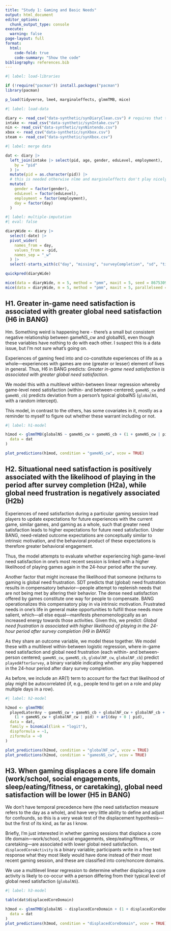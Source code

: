 ```yaml
---
title: "Study 1: Gaming and Basic Needs"
output: html_document
editor_options: 
  chunk_output_type: console
execute: 
  warning: false
page-layout: full
format:
  html:
    code-fold: true
    code-summary: "Show the code"
bibliography: references.bib
---
```


```r
#| label: load-libraries

if (!require("pacman")) install.packages("pacman")
library(pacman)

p_load(tidyverse, lme4, marginaleffects, glmmTMB, mice)
```

```r
#| label: load-data

diary <- read_csv("data-synthetic/synDiaryClean.csv") # requires that the preprocessing script has been run
intake <- read_csv("data-synthetic/synIntake.csv")
nin <- read_csv("data-synthetic/synNintendo.csv")
xbox <- read_csv("data-synthetic/synXbox.csv")
steam <- read_csv("data-synthetic/synXbox.csv")
```

```r
#| label: merge data

dat <- diary |>
  left_join(intake |> select(pid, age, gender, eduLevel, employment),
    by = "pid"
  ) |>
  mutate(pid = as.character(pid)) |>
  # this is needed otherwise nlme and marginaleffects don't play nicely
  mutate(
    gender = factor(gender),
    eduLevel = factor(eduLevel),
    employment = factor(employment),
    day = factor(day)
  )
```

```r
#| label: multiple-imputation
#| eval: false

diaryWide <- diary |>
  select(-date) |>
  pivot_wider(
    names_from = day,
    values_from = -pid,
    names_sep = "_w"
  ) |>
  select(-starts_with(c("day", "missing", "surveyCompletion", "sd", "timeUse", "displacedActivity", "playedLater")))

quickpred(diaryWide)

mice(data = diaryWide, m = 5, method = "pmm", maxit = 5, seed = 8675309)
mice(data = diaryWide, m = 5, method = "pmm", maxit = 5, parallelseed = 8675309) # alternatively, try to parallelize
```


## H1. Greater in-game need satisfaction is associated with greater global need satisfaction (H6 in BANG)

::: {.callout-note}
Hm. Something weird is happening here - there's a small but consistent negative relationship between gameNS_cw and globalNS, even though these variables have nothing to do with each other. I suspect this is a data issue, but I'm not sure what's going on.
:::

Experiences of gaming feed into and co-constitute experiences of life as a whole---experiences with games are one (greater or lesser) element of lives in general. Thus, H6 in BANG predicts: *Greater in-game need satisfaction is associated with greater global need satisfaction*.

We model this with a multilevel within-between linear regression whereby game-level need satisfaction (within- and between-centered; `gameNS_cw` and `gameNS_cb`) predicts deviation from a person's typical globalNS (`globalNS`, with a random intercept).  

This model, in contrast to the others, has some covariates in it, mostly as a reminder to myself to figure out whether these warrant including or not. 

```r
#| label: h1-model

h1mod <- glmmTMB(globalNS ~ gameNS_cw + gameNS_cb + (1 + gameNS_cw | pid) + ar1(day + 0 | pid),
  data = dat
)

plot_predictions(h1mod, condition = "gameNS_cw", vcov = TRUE)
```


## H2. Situational need satisfaction is positively associated with the likelihood of playing in the period after survey completion (H2a), while global need frustration is negatively associated (H2b)

Experiences of need satisfaction during a particular gaming session lead players to update expectations for future experiences with the current game, similar games, and gaming as a whole, such that greater need satisfaction leads to higher expectations for future need satisfaction. Under BANG, need-related outcome expectations are conceptually similar to intrinsic motivation, and the behavioral product of these expectations is therefore greater behavioral engagement. 

Thus, the model attempts to evaluate whether experiencing high game-level need satisfaction in one's most recent session is linked with a higher likelihood of playing games again in the 24-hour period after the survey. 

Another factor that might increase the likelihood that someone (re)turns to gaming is global need frustration. SDT predicts that (global) need frustration results in compensatory behavior—people attempt to replenish needs that are not being met by altering their behavior. The dense need satisfaction offered by games constitute one way for people to compensate. BANG operationalizes this compensatory play in via intrinsic motivation. Frustrated needs in one’s life in general make opportunities to fulfill those needs more salient, which—all else equal—manifests phenomenologically as an increased energy towards those activities. Given this, we predict: *Global need frustration is associated with higher likelihood of playing in the 24-hour period after survey completion (H9 in BANG)*

As they share an outcome variable, we model these together. We model these with a multilevel within-between logistic regression, where in-game need satisfaction and global need frustration (each within- and between-person centered; `gameNS_cw`, `gameNS_cb`, `globalNF_cw`, `globalNF_cb`) predict `playedAfterSurvey`, a binary variable indicating whether any play happened in the 24-hour period after diary survey completion.

As before, we include an AR(1) term to account for the fact that likelihood of play might be autocorrelated (if, e.g., people tend to get on a role and play multiple days in a row). 


```r
#| label: h2-model

h2mod <- glmmTMB(
  playedLaterAny ~ gameNS_cw + gameNS_cb + globalNF_cw + globalNF_cb +
    (1 + gameNS_cw + globalNF_cw | pid) + ar1(day + 0 | pid),
  data = dat,
  family = binomial(link = "logit"),
  dispformula = ~1,
  ziformula = ~0
)

plot_predictions(h2mod, condition = "globalNF_cw", vcov = TRUE)
plot_predictions(h2mod, condition = "gamesNS_cw", vcov = TRUE)
```


## H3. When gaming displaces a core life domain (work/school, social engagements, sleep/eating/fitness, or caretaking), global need satisfaction will be lower (H5 in BANG)

We don't have temporal precedence here (the need satisfaction measure refers to the day as a whole), and have very little ability to define and adjust for confounds, so this is a very weak test of the displacement hypothesis---but the first of its kind, as far as I know. 

Briefly, I'm just interested in whether gaming sessions that displace a core life domain---work/school, social engagements, sleep/eating/fitness, or caretaking---are associated with lower global need satisfaction. `displacedCoreActivity` is a binary variable; participants write in a free text response what they most likely would have done instead of their most recent gaming session, and these are classified into core/noncore domains. 

We use a multilevel linear regression to determine whether displacing a core activity is likely to co-occur with a person differing from their typical level of global need satisfaction (`globalNS`). 

```r
#| label: h3-model

table(dat$displacedCoreDomain)

h3mod <- glmmTMB(globalNS ~ displacedCoreDomain + (1 + displacedCoreDomain | pid) + ar1(day + 0 | pid),
  data = dat
)
plot_predictions(h3mod, condition = "displacedCoreDomain", vcov = TRUE)
```
